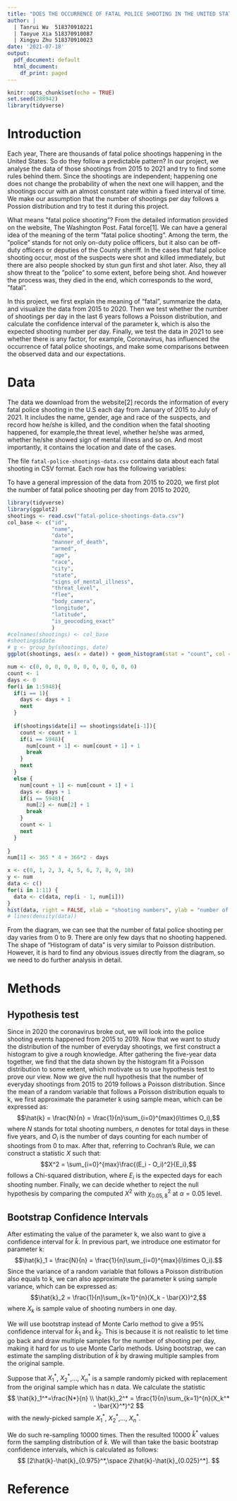 ```yaml
---
title: "DOES THE OCCURRENCE OF FATAL POLICE SHOOTING IN THE UNITED STATES FOLLOW A PREDICTABLE PATTERN?"
author: | 
  | Tanrui Wu  518370910221
  | Taoyue Xia 518370910087
  | Xingyu Zhu 518370910023
date: '2021-07-18'
output:
  pdf_document: default
  html_document:
    df_print: paged
---
```


```r
knitr::opts_chunk$set(echo = TRUE)
set.seed(288942)
library(tidyverse)
```

# Introduction
Each year, There are thousands of fatal police shootings happening in the United States. So do they follow a predictable pattern? In our project, we analyse the data of those shootings from 2015 to 2021 and try to find some rules behind them. Since the shootings are independent; happening one does not change the probability of when the next one will happen, and the shootings occur with an almost constant rate within a fixed interval of time. We make our assumption that the number of shootings per day follows a Possion distribution and try to test it during this project.

What means ”fatal police shooting”? From the detailed information provided on the website, The Washington Post. Fatal force[1]. We can have a general idea of the meaning of the term ”fatal police shooting”. Among the term, the ”police” stands for not only on-duty police officers, but it also can be off-duty officers or deputies of the County sheriff. In the cases that fatal police shooting occur, most of the suspects were shot and killed immediately, but there are also people shocked by stun gun first and shot later. Also, they all show threat to the ”police” to some extent, before being shot. And however the process was, they died in the end, which corresponds to the word, ”fatal”.

In this project, we first explain the meaning of "fatal", summarize the data, and visualize the data from 2015 to 2020. Then we test whether the number of shootings per day in the last 6 years follows a Poisson distribution, and calculate the confidence interval of the parameter k, which is also the expected shooting number per day. Finally, we test the data in 2021 to see whether there is any factor, for example, Coronavirus, has influenced the occurrence of fatal police shootings, and make some comparisons between the observed data and our expectations.

# Data
The data we download from the website[2] records the information of every fatal police shooting in the U.S each day from January of 2015 to July of 2021. It includes the name, gender, age and race of the suspects, and record how he/she is killed, and the condition when the fatal shooting happened, for example,the threat level, whether he/she was armed, whether he/she showed sign of mental illness and so on. And most importantly, it contains the location and date of the cases.

The file `fatal-police-shootings-data.csv` contains data about each fatal shooting in CSV format. Each row has the following variables:
\begin{itemize}
\item id: a unique identifier for each victim
\item name: the name of the victim
\item date: the date of the fatal shooting in YYYY-MM-DD format
\item manner of death:
\begin{itemize}
\item shot
\item shot and Tasered
\end{itemize}
\item armed: indicates that the victim was armed with some sort of implement that a police officer believed could
\begin{itemize}
\item undetermined: it is not known whether or not the victim had a weapon
\item unknown: the victim was armed, but it is not known what the object was
\item unarmed: the victim was not armed
\end{itemize}
\item age: the age of the victim
\item gender: the gender of the victim. The Post identifies victims by the gender they identify with if reports indicate that it differs from their biological sex.
\begin{itemize}
\item M: Male
\item F: Female
\item None: unknown
\end{itemize}
\item race:
\begin{itemize}
\item W: White, non-Hispanic
\item B: Black, non-Hispanic
\item A: Asian
\item N: Native American
\item H: Hispanic
\item O: Other
\item None: unknown
\end{itemize}
\item city: the municipality where the fatal shooting took place. Note that in some cases this field may contain a county name if a more specific municipality is unavailable or unknown.
\item state: two-letter postal code abbreviation
\item signs of mental illness: News reports have indicated the victim had a history of mental health issues, expressed suicidal intentions or was experiencing mental distress at the time of the shooting.
\item threat level: The threat level column was used to flag incidents for the story by Amy Brittain in October 2015. http://www.washingtonpost.com/sf/investigative/2015/10/24/on-duty-under-fire/ As described in the story, the general criteria for the attack label was that there was the most direct and immediate threat to life. That would include incidents where officers or others were shot at, threatened with a gun, attacked with other weapons or physical force, etc. The attack category is meant to flag the highest level of threat. The other and undetermined categories represent all remaining cases. Other includes many incidents where officers or others faced significant threats.
\item flee: News reports have indicated the victim was moving away from officers
\begin{itemize}
\item Foot
\item Car
\item Not fleeing
\end{itemize}
\item body camera: News reports have indicated an officer was wearing a body camera and it may have recorded some portion of the incident.
\item latitude and longitude: the location of the shooting expressed as WGS84 coordinates, geocoded from addresses. The coordinates are rounded to 3 decimal places, meaning they have a precision of about 80-100 meters within the contiguous U.S.
\item is geocoding exact: reflects the accuracy of the coordinates. true means that the coordinates are for the location of the shooting (within approximately 100 meters), while false means that coordinates are for the centroid of a larger region, such as the city or county where the shooting happened.




\end{itemize}


To have a general impression of the data from 2015 to 2020, we first plot the number of fatal police shooting per day from 2015 to 2020,

```r
library(tidyverse)
library(ggplot2)
shootings <- read.csv("fatal-police-shootings-data.csv")
col_base <- c("id", 
              "name", 
              "date", 
              "manner_of_death", 
              "armed", 
              "age", 
              "race", 
              "city", 
              "state", 
              "signs_of_mental_illness", 
              "threat_level", 
              "flee", 
              "body_camera", 
              "longitude", 
              "latitude", 
              "is_geocoding_exact"
              )
#colnames(shootings) <- col_base
#shootings$date
# g <- group_by(shootings, date)
ggplot(shootings, aes(x = date)) + geom_histogram(stat = "count", col = "orange")

num <- c(0, 0, 0, 0, 0, 0, 0, 0, 0, 0, 0)
count <- 1
days <- 0
for(i in 1:5948){
  if(i == 1){
    days <- days + 1
    next
  }
  
  if(shootings$date[i] == shootings$date[i-1]){
    count <- count + 1
    if(i == 5948){
      num[count + 1] <- num[count + 1] + 1
      break
    }
    next
  }
  else {
    num[count + 1] <- num[count + 1] + 1
    days <- days + 1
    if(i == 5948){
      num[2] <- num[2] + 1
      break
    }
    count <- 1
    next
  }
  
}
num[1] <- 365 * 4 + 366*2 - days

x <- c(0, 1, 2, 3, 4, 5, 6, 7, 8, 9, 10)
y <- num
data <- c()
for(i in 1:11) {
  data <- c(data, rep(i - 1, num[i]))
}
hist(data, right = FALSE, xlab = "shooting numbers", ylab = "number of days", xlim = c(0, 10), ylim = c(0, 600), col = "yellow")
# lines(density(data))

```

From the diagram, we can see that the number of fatal police shooting per day varies from 0 to 9. There are only few days that no shooting happened. The shape of "Histogram of data" is very similar to Poisson distribution. However, it is hard to find any obvious issues directly from the diagram, so we need to do further analysis in detail.

# Methods
## Hypothesis test
Since in 2020 the coronavirus broke out, we will look into the police shooting events happened from 2015 to 2019.\newline
Now that we want to study the distribution of the number of everyday shootings, we first construct a histogram to give a rough knowledge. After gathering the five-year data together, we find that the data shown by the histogram fit a Poisson distribution to some extent, which motivate us to use hypothesis test to prove our view.\newline
Now we give the null hypothesis that the number of everyday shootings from 2015 to 2019 follows a Poisson distribution. Since the mean of a random variable that follows a Poisson distribution equals to k, we first approximate the parameter k using sample mean, which can be expressed as:
$$\hat{k} = \frac{N}{n} = \frac{1}{n}\sum_{i=0}^{max}(i\times O_i),$$
where $N$ stands for total shooting numbers, $n$ denotes for total days in these five years, and $O_i$ is the number of days counting for each number of shootings from 0 to max. After that, referring to Cochran's Rule, we can construct a statistic $X$ such that:
$$X^2 = \sum_{i=0}^{max}\frac{(E_i - O_i)^2}{E_i},$$
follows a Chi-squared distribution, where $E_i$ is the expected days for each shooting number.\newline
Finally, we can decide whether to reject the null hypothesis by comparing the computed $X^2$ with $\chi^2_{0.05,8}$ at $\alpha=0.05$ level.

## Bootstrap Confidence Intervals

After estimating the value of the parameter k, we also want to give a confidence interval for $\hat{k}$.
In previous part, we introduce one estimator for parameter k:
$$\hat{k}_1 = \frac{N}{n} = \frac{1}{n}\sum_{i=0}^{max}(i\times O_i).$$
Since the variance of a random variable that follows a Poisson distribution also equals to k, we can also approximate the parameter k using sample variance, which can be expressed as:
$$\hat{k}_2 = \frac{1}{n}\sum_{k=1}^{n}(X_k - \bar{X})^2,$$
where $X_k$ is sample value of shooting numbers in one day.

We will use bootstrap instead of Monte Carlo method to give a 95% confidence interval for $\hat{k}_1$ and $\hat{k}_2$. This is because it is not realistic to let time go back and draw multiple samples for the number of shooting per day, making it hard for us to use Monte Carlo methods. Using bootstrap, we can estimate the sampling distribution of $\hat{k}$ by drawing multiple samples from the original sample.

Suppose that $X_1^*$, $X_2^*$,..., $X_n^*$ is a sample randomly picked with replacement from the original sample which has n data. We calculate the statistic 
$$
\hat{k}_1^*=\frac{N*}{n} \\
\hat{k}_2^* = \frac{1}{n}\sum_{k=1}^{n}(X_k^* - \bar{X}^*)^2
$$
with the newly-picked sample $X_1^*$, $X_2^*$,..., $X_n^*$.

We do such re-sampling 10000 times. Then the resulted 10000 $\hat{k}^*$ values form the sampling distribution of $\hat{k}$. We will than take the basic bootstrap confidence intervals, which is calculated as follows:
$$
[2\hat{k}-\hat{k}_{0.975}^*,\space 2\hat{k}-\hat{k}_{0.025}^*].
$$



# Reference
\begin{itemize}

\item[1] The Washington Post. Fatal force. \url{https://www.washingtonpost.com/graphics/investigations/police-shootings-database/}. Web.

\item[2] "washingtonpost/data-police-shootings", GitHub, 2021. [Online]. Available: \url{https://github.com/washingtonpost/data-police-shootings}. 

\end{itemize}

